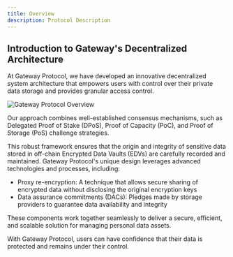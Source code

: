 ```yaml
---
title: Overview
description: Protocol Description
---
```


## Introduction to Gateway's Decentralized Architecture

At Gateway Protocol, we have developed an innovative decentralized system architecture that empowers users with control over their private data storage and provides granular access control.

<img
  src="/assets/protocol-architecture/overview.png"
  alt="Gateway Protocol Overview "
/>

Our approach combines well-established consensus mechanisms, such as Delegated Proof of Stake (DPoS), Proof of Capacity (PoC), and Proof of Storage (PoS) challenge strategies.

This robust framework ensures that the origin and integrity of sensitive data stored in off-chain Encrypted Data Vaults (EDVs) are carefully recorded and maintained. Gateway Protocol's unique design leverages advanced technologies and processes, including:

- Proxy re-encryption: A technique that allows secure sharing of encrypted data without disclosing the original encryption keys
- Data assurance commitments (DACs): Pledges made by storage providers to guarantee data availability and integrity

These components work together seamlessly to deliver a secure, efficient, and scalable solution for managing personal data assets.

With Gateway Protocol, users can have confidence that their data is protected and remains under their control.
